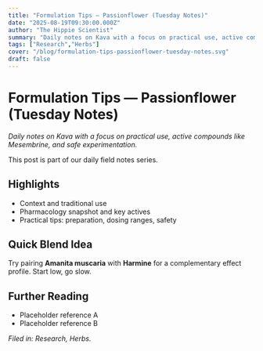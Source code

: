 ```yaml
---
title: "Formulation Tips — Passionflower (Tuesday Notes)"
date: "2025-08-19T09:30:00.000Z"
author: "The Hippie Scientist"
summary: "Daily notes on Kava with a focus on practical use, active compounds like Mesembrine, and safe experimentation."
tags: ["Research","Herbs"]
cover: "/blog/formulation-tips-passionflower-tuesday-notes.svg"
draft: false
---
```



# Formulation Tips — Passionflower (Tuesday Notes)

_Daily notes on Kava with a focus on practical use, active compounds like Mesembrine, and safe experimentation._

<Callout emoji="🌿">This post is part of our daily field notes series.</Callout>

## Highlights

- Context and traditional use
- Pharmacology snapshot and key actives
- Practical tips: preparation, dosing ranges, safety

## Quick Blend Idea

Try pairing **Amanita muscaria** with **Harmine** for a complementary effect profile. Start low, go slow.

## Further Reading

- Placeholder reference A
- Placeholder reference B

*Filed in: Research, Herbs.*
